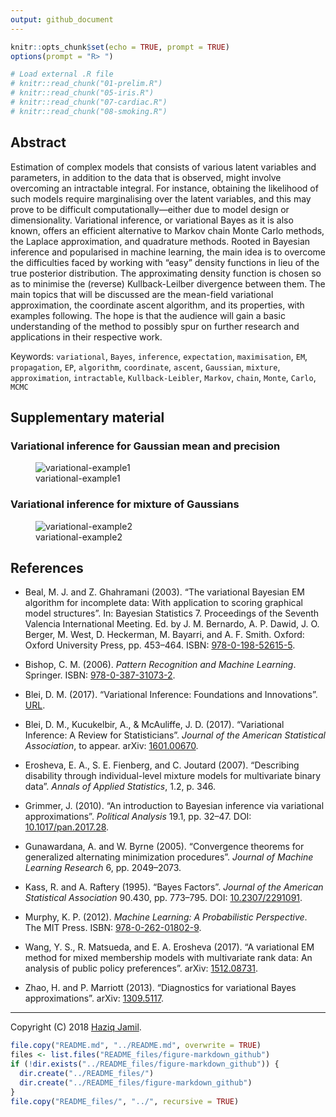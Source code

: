 ```yaml
---
output: github_document
---
```


```r
knitr::opts_chunk$set(echo = TRUE, prompt = TRUE)
options(prompt = "R> ")

# Load external .R file
# knitr::read_chunk("01-prelim.R")
# knitr::read_chunk("05-iris.R")
# knitr::read_chunk("07-cardiac.R")
# knitr::read_chunk("08-smoking.R")
```

## Abstract

<!-- This talk aims to introduce the concept of variational techniques for estimating statistical models with latent variables.  -->
Estimation of complex models that consists of various latent variables and parameters, in addition to the data that is observed, might involve overcoming an intractable integral.
For instance, obtaining the likelihood of such models require marginalising over the latent variables, and this may prove to be difficult computationally---either due to model design or dimensionality.
Variational inference, or variational Bayes as it is also known, offers an  efficient alternative to Markov chain Monte Carlo methods, the Laplace approximation, and quadrature methods.
Rooted in Bayesian inference and popularised in machine learning, the main idea is to overcome the difficulties faced by working with "easy" density functions in lieu of the true posterior distribution.
The approximating density function is chosen so as to minimise the (reverse) Kullback-Leilber divergence between them.
The main topics that will be discussed are the mean-field variational approximation, the coordinate ascent algorithm, and its properties, with examples following.
The hope is that the audience will gain a basic understanding of the method to possibly spur on further research and applications in their respective work.

Keywords: `variational`, `Bayes`, `inference`, `expectation`, `maximisation`, `EM`, `propagation`, `EP`, `algorithm`, `coordinate`, `ascent`, `Gaussian`, `mixture`, `approximation`, `intractable`, `Kullback-Leibler`, `Markov`, `chain`, `Monte`, `Carlo`, `MCMC`

<!-- ## Links -->

<!-- - Presentation slides - [PDF](http://socialstats.haziqj.ml/soc-stat-meet-bgtvi-handout.pdf) -->
<!-- - Source code - [GitHub](https://github.com/haziqj/soc-stat-meet-bgtvi) -->

## Supplementary material

### Variational inference for Gaussian mean and precision

![variational-example1](figure/var-eg1.gif)

### Variational inference for mixture of Gaussians

![variational-example2](figure/var-eg2.gif)

## References

- Beal, M. J. and Z. Ghahramani (2003). “The variational Bayesian EM algorithm for incomplete data: With application to scoring graphical model structures”. In: Bayesian Statistics 7. Proceedings of the Seventh Valencia International Meeting. Ed. by J. M. Bernardo, A. P. Dawid, J. O. Berger, M. West, D. Heckerman, M. Bayarri, and A. F. Smith. Oxford: Oxford University Press, pp. 453–464. ISBN: [978-0-198-52615-5](https://global.oup.com/academic/product/bayesian-statistics-7-9780198526155).

- Bishop, C. M. (2006). _Pattern Recognition and Machine Learning_. Springer. ISBN: [978-0-387-31073-2](http://www.springer.com/gb/book/9780387310732).

- Blei, D. M. (2017). “Variational Inference: Foundations and Innovations”. [URL](https://simons.berkeley.edu/talks/david-blei-2017-5-1). 

- Blei, D. M., Kucukelbir, A., & McAuliffe, J. D. (2017). “Variational Inference: A Review for Statisticians”. *Journal of the American Statistical Association*, to appear. arXiv: [1601.00670](https://arxiv.org/abs/1601.00670).

- Erosheva, E. A., S. E. Fienberg, and C. Joutard (2007). “Describing disability through individual-level mixture models for multivariate binary data”. *Annals of Applied Statistics*, 1.2, p. 346.

- Grimmer, J. (2010). “An introduction to Bayesian inference via variational approximations”. *Political Analysis* 19.1, pp. 32–47. DOI: [10.1017/pan.2017.28](https://doi.org/10.1017/pan.2017.28).

- Gunawardana, A. and W. Byrne (2005). “Convergence theorems for generalized alternating minimization procedures”. *Journal of Machine Learning Research* 6, pp. 2049–2073.

- Kass, R. and A. Raftery (1995). “Bayes Factors”. *Journal of the American Statistical Association* 90.430, pp. 773–795. DOI: [10.2307/2291091](https://doi.org/10.2307/2291091).

- Murphy, K. P. (2012). *Machine Learning: A Probabilistic Perspective*. The MIT Press. ISBN: [978-0-262-01802-9](https://mitpress.mit.edu/books/machine-learning-0).

- Wang, Y. S., R. Matsueda, and E. A. Erosheva (2017). “A variational EM method for mixed membership models with multivariate rank data: An analysis of public policy preferences”. arXiv: [1512.08731](https://arxiv.org/abs/1512.08731).

- Zhao, H. and P. Marriott (2013). “Diagnostics for variational Bayes approximations”. arXiv: [1309.5117](https://arxiv.org/abs/1309.5117).

***

Copyright (C) 2018 [Haziq Jamil](http://haziqj.ml). 

```r
file.copy("README.md", "../README.md", overwrite = TRUE)
files <- list.files("README_files/figure-markdown_github")
if (!dir.exists("../README_files/figure-markdown_github")) {
  dir.create("../README_files/")
  dir.create("../README_files/figure-markdown_github")
}
file.copy("README_files/", "../", recursive = TRUE)
```
